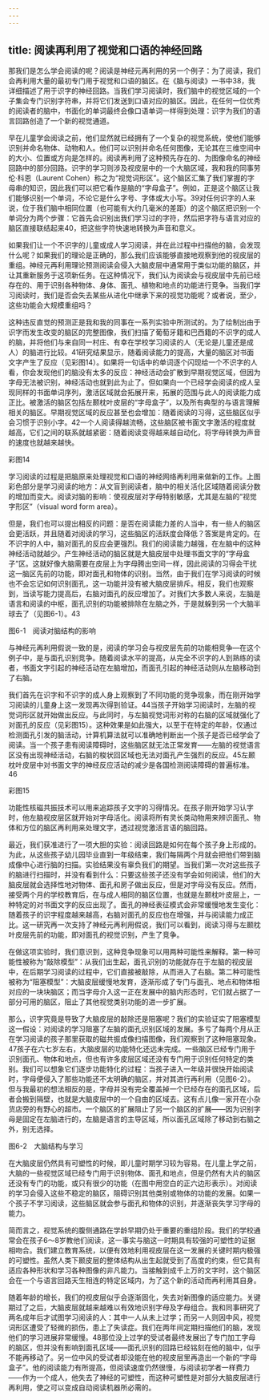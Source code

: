 ```yaml
---
---
---
```

title: 阅读再利用了视觉和口语的神经回路
---




那我们是怎么学会阅读的呢？阅读是神经元再利用的另一个例子：为了阅读，我们会再利用大量的最初专门用于视觉和口语的脑区。在《脑与阅读》一书中38，我详细描述了用于识字的神经回路。当我们学习阅读时，我们脑中的视觉区域的一个子集会专门识别字符串，并将它们发送到口语对应的脑区。因此，在任何一位优秀的阅读者的脑中，书面化的单词最终会像口语单词一样得到处理：识字为我们的语言回路创造了一个新的视觉通道。

早在儿童学会阅读之前，他们显然就已经拥有了一个复杂的视觉系统，使他们能够识别并命名物体、动物和人。他们可以识别并命名任何图像，无论其在三维空间中的大小、位置或方向是怎样的。阅读再利用了这种预先存在的、为图像命名的神经回路中的部分回路。识字的学习则涉及视皮层中的一个大脑区域，我和我的同事劳伦·科恩（Laurent Cohen）称之为“视觉词形区”。这个脑区汇集了我们掌握的字母串的知识，因此我们可以把它看作是脑的“字母盒子”。例如，正是这个脑区让我们能够识别一个单词，不论它是什么字号、字体或大小写。39对任何识字的人来说，位于我们脑中相同位置（也可能有大约几毫米的差距）的这个脑区把识别一个单词分为两个步骤：它首先会识别出我们学习过的字符，然后把字符与语言对应的脑区直接联结起来40，把这些字符快速地转换为声音和意义。

如果我们让一个不识字的儿童或成人学习阅读，并在此过程中扫描他的脑，会发现什么呢？如果我们的理论是正确的，那么我们应该能够直接地观察到他的视皮层的重组。神经元再利用理论预测阅读会侵入大脑皮层中通常用于类似功能的脑区，并让其重新服务于这项新任务。在这种情况下，我们认为阅读会与视皮层中先前已经存在的、用于识别各种物体、身体、面孔、植物和地点的功能进行竞争。当我们学习阅读时，我们是否会失去某些从进化中继承下来的视觉功能呢？或者说，至少，这些功能会大规模重组吗？

这种违反直觉的预测正是我和我的同事在一系列实验中所测试的。为了绘制出由于识字而发生改变的脑区的完整图像，我们扫描了葡萄牙籍和巴西籍的不识字的成人的脑，并将他们与来自同一村庄、有幸在学校学习阅读的人（无论是儿童还是成人）的脑进行比较。41研究结果显示，随着阅读能力的提高，大量的脑区对书面文字产生了反应（见彩图14）。如果将一句话中的单词逐个闪现给一个不识字的人看，你会发现他们的脑没有太多的反应：神经活动会扩散到早期视觉区域，但因为字母无法被识别，神经活动也就到此为止了。但如果向一个已经学会阅读的成人呈现同样的书面单词序列，激活区域就会拓展开来，拓展的范围与此人的阅读能力成正比。被激活的脑区包括左颞枕叶皮层的“字母盒子”，以及所有典型的与语言理解相关的脑区。早期视觉区域的反应甚至也会增加：随着阅读的习得，这些脑区似乎会习惯于识别小字。42一个人阅读得越流畅，这些脑区被书面文字激活的程度就越高，它们之间的联系就越紧密：随着阅读变得越来越自动化，将字母转换为声音的速度也就越来越快。

彩图14

学习阅读的过程是把脑原来处理视觉和口语的神经网络再利用来做新的工作。上图彩色部分是学习阅读的地方：从文盲到阅读者，脑中的相关活化区域随着阅读分数的增加而变大。阅读对脑的影响：使视皮层对字母特别敏感，尤其是左脑的“视觉字形区”（visual word form area）。



但是，我们也可以提出相反的问题：是否在阅读能力差的人当中，有一些人的脑区会更活跃，并且随着对阅读的学习，这些脑区的活跃度会降低？答案是肯定的。在不识字的人中，脑对面孔的反应会更强烈。我们的阅读能力越强，在左脑中的这种神经活动就越少。产生神经活动的脑区就是大脑皮层中处理书面文字的“字母盒子”区。这就好像大脑需要在皮层上为字母腾出空间一样，因此阅读的习得会干扰这一脑区先前的功能，即对面孔和物体的识别。当然，由于我们在学习阅读的时候也不会忘记如何识别面孔，这一功能并没有被大脑皮层排斥。相反，我们也观察到，当读写能力提高后，右脑对面孔的反应增加了。对我们大多数人来说，左脑是语言和阅读的中枢，面孔识别的功能被排除在左脑之外，于是就躲到另一个大脑半球去了（见图6-1）。43

图6-1　阅读对脑结构的影响

与神经元再利用假说一致的是，阅读的学习会与视皮层先前的功能相竞争—在这个例子中，是与面孔识别竞争。随着阅读水平的提高，从完全不识字的人到熟练的读者，书面文字引起的神经活动在左脑增加，而面孔引起的神经活动则从左脑移动到了右脑。



我们首先在识字和不识字的成人身上观察到了不同功能的竞争现象，而在刚开始学习阅读的儿童身上这一发现再次得到验证。44当孩子开始学习阅读时，左脑的视觉词形区就开始做出反应。与此同时，与左脑视觉词形对称的右脑的区域就强化了对面孔的反应（见彩图15）。这种效果是如此强大，以至于在特定的年龄，仅通过检测面孔引发的脑活动，计算机算法就可以准确地判断出一个孩子是否已经学会了阅读。当一个孩子患有阅读障碍时，这些脑区就无法正常发育——左脑的视觉语言区没有出现神经活动，右脑的梭状回区域也无法对面孔产生强烈的反应。45左颞枕叶皮层中对书面文字的神经反应活动的减少是各国检测阅读障碍的普遍标准。46

彩图15

功能性核磁共振技术可以用来追踪孩子文字的习得情况。在孩子刚开始学习认字时，他左脑视皮层区就开始对字母活化。阅读将所有灵长类动物用来辨识面孔、物体和方位的脑区再利用来处理文字，透过视觉激活言语的脑回路。



最近，我们获准进行了一项大胆的实验：阅读回路是如何在每个孩子身上形成的。为此，从这些孩子幼儿园毕业直到一年级结束，我们每隔两个月就会把他们带到脑成像中心进行脑的扫描。实验结果没有辜负我们的期望。当我们第一次对这些孩子的脑进行扫描时，并没有看到什么：只要这些孩子还没有学会如何阅读，他们的大脑皮层就会选择性地对物体、面孔和房子做出反应，但是对字母没有反应。然而，接受两个月的学校教育后，在与成人相同的脑区位置，也就是左颞枕叶皮层上，一种特定的对书面文字的反应出现了。面孔的神经表征模式会非常缓慢地发生变化：随着孩子的识字程度越来越高，右脑对面孔的反应也在增强，并与阅读能力成正比。这一研究再一次支持了神经元再利用假说，我们可以看到，阅读习得与左颞枕叶皮层先前的功能，即对面孔的视觉识别，产生了竞争。

在做这项实验时，我们意识到，这种竞争现象可以用两种可能性来解释。第一种可能性被称为“敲除模型”：从我们出生起，面孔识别的功能就存在于左脑的视皮层中，在后期学习阅读的过程中，它们直接被敲除，从而进入了右脑。第二种可能性被称为“阻塞模型”：大脑皮层缓慢地发育，逐渐形成了专门与面孔、地点和物体相对应的一块块脑区；而当字母介入这一正在发展中的脑内形态时，它们就占据了一部分可用的脑区，阻止了其他视觉类别功能的进一步扩展。

那么，识字究竟是导致了大脑皮层的敲除还是阻塞呢？我们的实验证实了阻塞模型这一假设：对阅读的学习阻塞了左脑的面孔识别区域的发展。多亏了每两个月从正在学习阅读的孩子那里获取的磁共振成像扫描图像，我们观察到了这种阻塞现象。47孩子在六七岁左右，大脑皮层的功能特化还远未完成。一些脑区已经专门用于识别面孔、物体和地点，但也有许多皮层区域还没有专门用于识别任何特定的类别。我们可以想象它们逐步功能特化的过程：当孩子进入一年级并很快开始阅读时，字母便侵入了那些功能还不太明确的脑区，并对其进行再利用（见图6-2）。但与我最初的想法相反的是，字母并没有完全覆盖掉一个已经存在的面孔区域，后者会搬到隔壁，也就是大脑皮层中的一个自由的区域去。这有点儿像一家开在小杂货店旁的有野心的超市。一个脑区的扩展阻止了另一个脑区的扩展——因为识别字母是固定在左脑进行的，左脑是语言的主导区域，所以面孔区域除了移动到右脑之外，别无选择。

图6-2　大脑结构与学习

在大脑皮层仍然具有可塑性的时候，即儿童时期学习较为容易。在儿童上学之前，大脑的一些视觉区域已经专门用于识别物体、面孔和地点，但是仍然有大片的脑区还没有专门的功能，或只有很少的功能（在图中用空白的正六边形表示）。对阅读的学习会侵入这些不稳定的脑区，阻碍识别其他类别或物体的功能的发展。如果一个孩子不学习阅读，这些脑区就会参与面孔和物体的识别，并逐渐丧失学习字母的能力。



简而言之，视觉系统的腹侧通路在学龄早期仍处于重要的重组阶段。我们的学校通常会在孩子6～8岁教他们阅读，这一事实与脑这一时期具有较强的可塑性的证据相吻合。我们建立教育系统，以便有效地利用视皮层在这一发展的关键时期内极强的可塑性。虽然人类下颞皮层的整体结构从出生起就受到了高度的约束，但它具有适应各种形状和学习各种图像的非凡能力。当接触到成千上万的文字时，这个脑区会在一个与语言回路天生相连的特定区域内，为了这个新的活动而再利用其自身。

随着年龄的增长，我们的视皮层似乎会逐渐固化，失去对新图像的适应能力。关键期过了之后，大脑皮层就越来越难以有效地识别字母及字母组合。我和同事研究了两名成年后才试图学习阅读的人：其中一人从未上过学；而另一人则因中风，视觉词形区遭受了轻微的损伤，患上了失读症。我们在两年间定期扫描他们的脑，发现他们的学习进展非常缓慢。48那位没上过学的受试者最终发展出了专门加工字母的脑区，但并没有影响到面孔区域——面孔识别的回路已经铭刻在他的脑中，似乎不能再移动了。另一位中风的受试者却没能在他的视皮层里再造出一个新的“字母盒子”。他的阅读能力有所提高，但阅读速度仍然很慢，与阅读初学者一样费力——作为一个成人，他失去了神经的可塑性，而这种可塑性是对部分大脑皮层进行再利用，使之可以变成自动阅读机器所必需的。